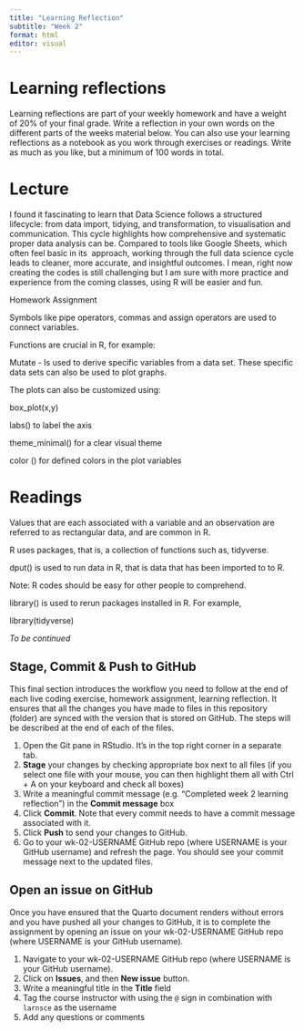 ```yaml
---
title: "Learning Reflection"
subtitle: "Week 2"
format: html
editor: visual
---
```


# Learning reflections

Learning reflections are part of your weekly homework and have a weight of 20% of your final grade. Write a reflection in your own words on the different parts of the weeks material below. You can also use your learning reflections as a notebook as you work through exercises or readings. Write as much as you like, but a minimum of 100 words in total.

# Lecture

I found it fascinating to learn that Data Science follows a structured lifecycle: from data import, tidying, and transformation, to visualisation and communication. This cycle highlights how comprehensive and systematic proper data analysis can be. Compared to tools like Google Sheets, which often feel basic in its  approach, working through the full data science cycle leads to cleaner, more accurate, and insightful outcomes. I mean, right now creating the codes is still challenging but I am sure with more practice and experience from the coming classes, using R will be easier and fun.

Homework Assignment

Symbols like pipe operators, commas and assign operators are used to connect variables.

Functions are crucial in R, for example:

Mutate - Is used to derive specific variables from a data set. These specific data sets can also be used to plot graphs.

The plots can also be customized using:

box_plot(x,y)

labs() to label the axis

theme_minimal() for a clear visual theme

color () for defined colors in the plot variables

# Readings

Values that are each associated with a variable and an observation are referred to as rectangular data, and are common in R.

R uses packages, that is, a collection of functions such as, tidyverse.

dput() is used to run data in R, that is data that has been imported to to R.

Note: R codes should be easy for other people to comprehend.

library() is used to rerun packages installed in R. For example,

library(tidyverse)

*To be continued*

## Stage, Commit & Push to GitHub

This final section introduces the workflow you need to follow at the end of each live coding exercise, homework assignment, learning reflection. It ensures that all the changes you have made to files in this repository (folder) are synced with the version that is stored on GitHub. The steps will be described at the end of each of the files.

1.  Open the Git pane in RStudio. It's in the top right corner in a separate tab.
2.  **Stage** your changes by checking appropriate box next to all files (if you select one file with your mouse, you can then highlight them all with Ctrl + A on your keyboard and check all boxes)
3.  Write a meaningful commit message (e.g. "Completed week 2 learning reflection") in the **Commit message** box
4.  Click **Commit**. Note that every commit needs to have a commit message associated with it.
5.  Click **Push** to send your changes to GitHub.
6.  Go to your wk-02-USERNAME GitHub repo (where USERNAME is your GitHub username) and refresh the page. You should see your commit message next to the updated files.

## Open an issue on GitHub

Once you have ensured that the Quarto document renders without errors and you have pushed all your changes to GitHub, it is to complete the assignment by opening an issue on your wk-02-USERNAME GitHub repo (where USERNAME is your GitHub username).

1.  Navigate to your wk-02-USERNAME GitHub repo (where USERNAME is your GitHub username).
2.  Click on **Issues**, and then **New issue** button.
3.  Write a meaningful title in the **Title** field
4.  Tag the course instructor with using the `@` sign in combination with `larnsce` as the username
5.  Add any questions or comments
